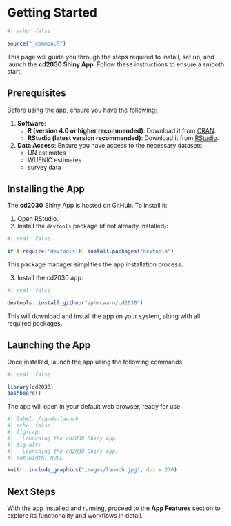 # Getting Started

```r
#| echo: false

source("_common.R")
```

This page will guide you through the steps required to install, set up, and launch the **cd2030 Shiny App**. Follow these instructions to ensure a smooth start.

## Prerequisites

Before using the app, ensure you have the following:

1.  **Software**:
    -   **R (version 4.0 or higher recommended)**: Download it from [CRAN](https://cran.r-project.org/).
    -   **RStudio (latest version recommended)**: Download it from [RStudio](https://www.rstudio.com/products/rstudio/download/).
2.  **Data Access**: Ensure you have access to the necessary datasets:
    -   UN estimates
    -   WUENIC estimates
    -   survey data

## Installing the App

The **cd2030** Shiny App is hosted on GitHub. To install it:

1.  Open RStudio.
2.  Install the `devtools` package (if not already installed):

```r
#| eval: false

if (!require('devtools')) install.packages("devtools")
```

This package manager simplifies the app installation process.

3.  Install the cd2030 app:

```r
#| eval: false

devtools::install_github("aphrcwaro/cd2030")
```

This will download and install the app on your system, along with all required packages.

## Launching the App

Once installed, launch the app using the following commands:

```r
#| eval: false

library(cd2030)
dashboard()
```

The app will open in your default web browser, ready for use.

```r
#| label: fig-ds-launch
#| echo: false
#| fig-cap: |
#|   Launching the cd2030 Shiny App.
#| fig-alt: |
#|   Launching the cd2030 Shiny App.
#| out.width: NULL

knitr::include_graphics("images/launch.jpg", dpi = 270)
```

## Next Steps

With the app installed and running, proceed to the **App Features** section to explore its functionality and workflows in detail.
